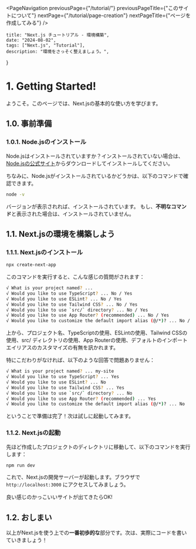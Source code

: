 

<PageNavigation 
    previousPage={"/tutorial/"} 
    previousPageTitle={"このサイトについて"} 
    nextPage={"/tutorial/page-creation"}
    nextPageTitle={"ページを作成してみる"}
/>

    title: "Next.js チュートリアル - 環境構築",
    date: "2024-08-02",
    tags: ["Next.js", "Tutorial"],
    description: "環境をさっそく整えましょう。",
}



# 1. Getting Started!

ようこそ。このページでは、Next.jsの基本的な使い方を学びます。

## 1.0. 事前準備

### 1.0.1. Node.jsのインストール

Node.jsはインストールされていますか？インストールされていない場合は、[Node.jsの公式サイト](https://nodejs.org/ja/)からダウンロードしてインストールしてください。

ちなみに、Node.jsがインストールされているかどうかは、以下のコマンドで確認できます。

```bash
node -v
```

バージョンが表示されれば、インストールされています。
もし、**不明なコマンド**と表示された場合は、インストールされていません。

## 1.1. Next.jsの環境を構築しよう

### 1.1.1. Next.jsのインストール

```bash
npx create-next-app
```

このコマンドを実行すると、こんな感じの質問がされます：

```bash
√ What is your project named? ... 
√ Would you like to use TypeScript? ... No / Yes
√ Would you like to use ESLint? ... No / Yes
√ Would you like to use Tailwind CSS? ... No / Yes
√ Would you like to use `src/` directory? ... No / Yes
√ Would you like to use App Router? (recommended) ... No / Yes
√ Would you like to customize the default import alias (@/*)? ... No / Yes
```

上から、プロジェクト名、TypeScriptの使用、ESLintの使用、Tailwind CSSの使用、src/ ディレクトリの使用、App Routerの使用、デフォルトのインポートエイリアスのカスタマイズの有無を訊かれます。

特にこだわりがなければ、以下のような回答で問題ありません：

```bash
√ What is your project named? ... my-site
√ Would you like to use TypeScript? ... Yes
√ Would you like to use ESLint? ... No
√ Would you like to use Tailwind CSS? ... Yes
√ Would you like to use `src/` directory? ... No
√ Would you like to use App Router? (recommended) ... Yes
√ Would you like to customize the default import alias (@/*)? ... No
```

ということで準備は完了！次は試しに起動してみます。

### 1.1.2. Next.jsの起動

先ほど作成したプロジェクトのディレクトリに移動して、以下のコマンドを実行します：

```bash
npm run dev
```

これで、Next.jsの開発サーバーが起動します。ブラウザで `http://localhost:3000` にアクセスしてみましょう。

良い感じのかっこいいサイトが出てきたらOK!

## 1.2. おしまい

以上がNext.jsを使う上での**一番初歩的な**部分です。次は、実際にコードを書いていきましょう！

